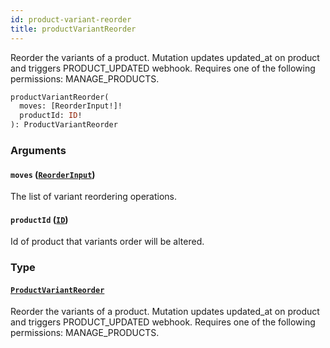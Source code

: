 ```yaml
---
id: product-variant-reorder
title: productVariantReorder
---
```



Reorder the variants of a product. Mutation updates updated_at on product and triggers PRODUCT_UPDATED webhook. Requires one of the following permissions: MANAGE_PRODUCTS.

```graphql
productVariantReorder(
  moves: [ReorderInput!]!
  productId: ID!
): ProductVariantReorder
```


### Arguments

#### `moves` ([`ReorderInput`](../../../developer/api-reference/inputs/reorder-input))

The list of variant reordering operations.


#### `productId` ([`ID`](../../../developer/api-reference/scalars/id))

Id of product that variants order will be altered.


### Type

#### [`ProductVariantReorder`](../../../developer/api-reference/objects/product-variant-reorder) 

Reorder the variants of a product. Mutation updates updated_at on product and triggers PRODUCT_UPDATED webhook. Requires one of the following permissions: MANAGE_PRODUCTS.





